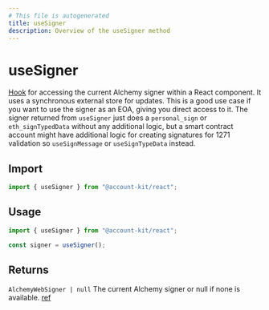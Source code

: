 ```yaml
---
# This file is autogenerated
title: useSigner
description: Overview of the useSigner method
---
```


# useSigner

[Hook](https://github.com/alchemyplatform/aa-sdk/blob/main/account-kit/react/src/hooks/useSigner.ts) for accessing the current Alchemy signer within a React component. It uses a synchronous external store for updates.
This is a good use case if you want to use the signer as an EOA, giving you direct access to it. The signer returned from `useSigner` just does a `personal_sign` or `eth_signTypedData` without any additional logic, but a smart contract account might have additional logic for creating signatures for 1271 validation so `useSignMessage` or `useSignTypeData` instead.

## Import

```ts
import { useSigner } from "@account-kit/react";
```

## Usage

```ts
import { useSigner } from "@account-kit/react";

const signer = useSigner();
```

## Returns

`AlchemyWebSigner | null`
The current Alchemy signer or null if none is available. [ref](https://github.com/alchemyplatform/aa-sdk/blob/main/account-kit/signer/src/client/index.ts#L50)
